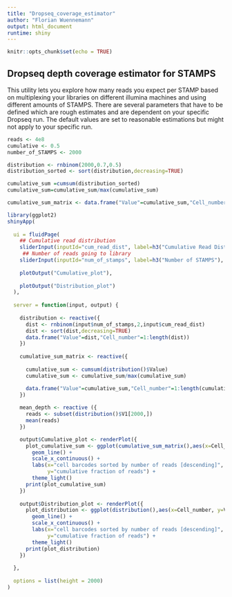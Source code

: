 ```yaml
---
title: "Dropseq_coverage_estimator"
author: "Florian Wuennemann"
output: html_document
runtime: shiny
---
```


```r
knitr::opts_chunk$set(echo = TRUE)
```

## Dropseq depth coverage estimator for STAMPS

This utility lets you explore how many reads you expect per STAMP based on multiplexing your libraries on different illumina machines and using different amounts of STAMPS. There are several parameters that have to be defined which are rough estimates and are dependent on your specific Dropseq run. The default values are set to reasonable estimations but might not apply to your specific run.

```r
reads <- 4e8
cumulative <- 0.5
number_of_STAMPS <- 2000

distribution <- rnbinom(2000,0.7,0.5)
distribution_sorted <- sort(distribution,decreasing=TRUE)

cumulative_sum =cumsum(distribution_sorted)
cumulative_sum=cumulative_sum/max(cumulative_sum)

cumulative_sum_matrix <- data.frame("Value"=cumulative_sum,"Cell_number"=1:length(cumulative_sum))

```




```r
library(ggplot2)
shinyApp(
  
  ui = fluidPage(
    ## Cumulative read distribution
    sliderInput(inputId="cum_read_dist", label=h3("Cumulative Read Distribution"), min=0,max=1,value=0.5),
     ## Number of reads going to library
    sliderInput(inputId="num_of_stamps", label=h3("Number of STAMPS"), min=0,max=10000,value=2000),
    
    plotOutput("Cumulative_plot"),
    
    plotOutput("Distribution_plot")
  ),
  
  server = function(input, output) {
  
    distribution <- reactive({
      dist <- rnbinom(input$num_of_stamps,2,input$cum_read_dist)
      dist <- sort(dist,decreasing=TRUE)
      data.frame("Value"=dist,"Cell_number"=1:length(dist))
    })
    
    cumulative_sum_matrix <- reactive({ 
      
      cumulative_sum <- cumsum(distribution()$Value)
      cumulative_sum <- cumulative_sum/max(cumulative_sum)

      data.frame("Value"=cumulative_sum,"Cell_number"=1:length(cumulative_sum))
    })
    
    mean_depth <- reactive ({
      reads <- subset(distribution()$V1[2000,])
      mean(reads)
    })

    output$Cumulative_plot <- renderPlot({
      plot_cumulative_sum <- ggplot(cumulative_sum_matrix(),aes(x=Cell_number, y=Value)) +
        geom_line() +
        scale_x_continuous() +
        labs(x="cell barcodes sorted by number of reads [descending]",
             y="cumulative fraction of reads") +
        theme_light()
      print(plot_cumulative_sum)
    })
    
    output$Distribution_plot <- renderPlot({
      plot_distribution <- ggplot(distribution(),aes(x=Cell_number, y=Value)) +
        geom_line() +
        scale_x_continuous() +
        labs(x="cell barcodes sorted by number of reads [descending]",
             y="cumulative fraction of reads") +
        theme_light()
      print(plot_distribution)
    })
    
  },
  
  options = list(height = 2000)
)
```